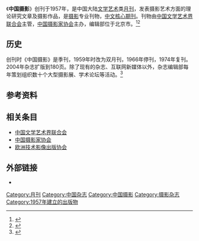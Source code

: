 {{About|编辑部位于[[北京市|北京市]]的[[摄影|摄影]][[杂志|杂志]]|中国摄影发展史|中国摄影史}}
{{Infobox magazine
| title = 中国摄影
| image_file = 中国摄影.2021.03.jpg
| image_size = 
| image_caption =2021年03期封面
| editor = 
| editor_title =  
| staff_writer =  
| founder =  
| frequency = 月刊
| circulation = 
| category = 摄影，艺术
| company = [[中国文学艺术界联合会|中国文学艺术界联合会]]（主管单位）
| 出版者= 中国摄影家协会（主办单位）
| firstdate = [[1957年|1957年]]
| 创刊地区= {{CHNML}}
| 总部所在地   =[[北京市|北京市]]
| language = [[中文|中文]]
| website = [http://www.cphoto.com.cn/ 《中国摄影》]
| issn = 0529-6420
| CN   = 11-1409/J
}}
《'''中国摄影'''》创刊于1957年，是中国大陆[[文学艺术|文学艺术]]类[[杂志#出版|月刊]]，发表摄影艺术方面的理论研究文章及摄影作品，是[[摄影|摄影]]专业刊物，[[中文核心期刊要目总览|中文核心期刊]]。刊物由[[中国文学艺术界联合会|中国文学艺术界联合会]]主管，[[中国摄影家协会|中国摄影家协会]]主办，编辑部位于北京市。<ref>{{Cite web|title=中国摄影|url=https://navi.cnki.net/knavi/JournalDetail?pcode=CJFD&pykm=ZGSA|accessdate=2021-03-27|work=navi.cnki.net}}</ref><ref>{{Cite web|title=中国摄影 - 维普中文期刊|url=http://www.cqvip.com/qikan/Detail.aspx?gch=90402X|accessdate=2021-03-27|work=www.cqvip.com}}</ref>

==历史==
创刊时《中国摄影》是季刊，1959年时改为双月刊，1966年停刊，1974年复刊。2004年杂志扩版到180页。除了现有的杂志、互联网新媒体以外，杂志编辑部每年策划组织数十个大型摄影展、学术论坛等活动。<ref>{{Cite journal|title=生于1957——纪念《中国摄影》杂志创刊六十周年|author=本刊编辑部|url=http://www.cqvip.com/QK/90402X/20179/90718365504849554857484951.html|journal=中国摄影|issue=9|year=2017|page=22-23}}</ref>

== 参考资料 ==
{{reflist|2}}

== 相关条目 ==
* [[中国文学艺术界联合会|中国文学艺术界联合会]]
* [[中国摄影家协会|中国摄影家协会]]
* [[欧洲技术影像出版协会|欧洲技术影像出版协会]]

==外部链接==
*{{官网|http://www.cphoto.com.cn}}
{{pub-stub}}

[[Category:月刊|Category:月刊]]
[[Category:中国杂志|Category:中国杂志]]
[[Category:中国摄影|Category:中国摄影]]
[[Category:摄影杂志|Category:摄影杂志]]
[[Category:1957年建立的出版物|Category:1957年建立的出版物]]